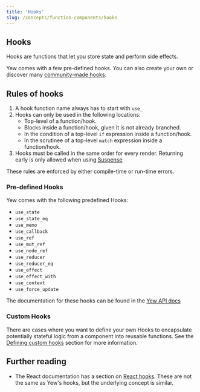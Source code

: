 ```yaml
---
title: 'Hooks'
slug: /concepts/function-components/hooks
---
```


## Hooks

Hooks are functions that let you store state and perform side effects.

Yew comes with a few pre-defined hooks. You can also create your own or discover many [community-made hooks](/community/awesome#hooks).

## Rules of hooks

1. A hook function name always has to start with `use_`
2. Hooks can only be used in the following locations:
    - Top-level of a function/hook.
    - Blocks inside a function/hook, given it is not already branched.
    - In the condition of a top-level `if` expression inside a function/hook.
    - In the scrutinee of a top-level `match` expression inside a function/hook.
3. Hooks must be called in the same order for every render. Returning early is only allowed when using [Suspense](../../suspense.mdx)

These rules are enforced by either compile-time or run-time errors.

### Pre-defined Hooks

Yew comes with the following predefined Hooks:

- `use_state`
- `use_state_eq`
- `use_memo`
- `use_callback`
- `use_ref`
- `use_mut_ref`
- `use_node_ref`
- `use_reducer`
- `use_reducer_eq`
- `use_effect`
- `use_effect_with`
- `use_context`
- `use_force_update`

The documentation for these hooks can be found in the [Yew API docs](https://yew-rs-api.web.app/next/yew/functional/)

### Custom Hooks

There are cases where you want to define your own Hooks to encapsulate potentially stateful logic from a component into reusable functions.
See the [Defining custom hooks](concepts/function-components/hooks/custom-hooks.mdx#defining-custom-hooks) section for more information.

## Further reading

- The React documentation has a section on [React hooks](https://reactjs.org/docs/hooks-intro.html).
  These are not the same as Yew's hooks, but the underlying concept is similar.

